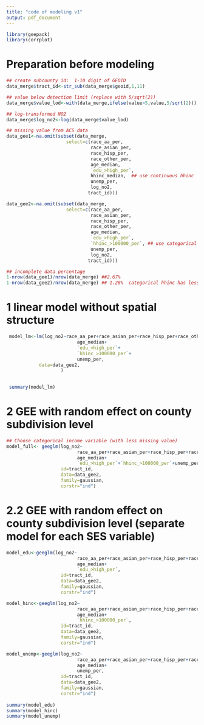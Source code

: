 ```yaml
---
title: "code of modeling v1"
output: pdf_document
---
```

```r
library(geepack)
library(corrplot)
```

# Preparation before modeling
```r
## create subcounty id:  1-10 digit of GEOID
data_merge$tract_id<-str_sub(data_merge$geoid,1,11)

## value below detection limit (replace with 5/sqrt(2))
data_merge$value_lod<-with(data_merge,ifelse(value>5,value,5/sqrt(2)))

## log-transformed NO2 
data_merge$log_no2<-log(data_merge$value_lod)

## missing value from ACS data
data_gee1<-na.omit(subset(data_merge,
                      select=c(race_aa_per,
                               race_asian_per,
                               race_hisp_per,
                               race_other_per,
                               age_median,
                               `edu_>high_per`,
                               hhinc_median,  ## use continuous hhinc
                               unemp_per,
                               log_no2,
                              tract_id)))

data_gee2<-na.omit(subset(data_merge,
                      select=c(race_aa_per,
                               race_asian_per,
                               race_hisp_per,
                               race_other_per,
                               age_median,
                               `edu_>high_per`,
                               `hhinc_>100000_per`, ## use categorical hhinc 
                               unemp_per,
                               log_no2,
                              tract_id)))

## incomplete data percentage
1-nrow(data_gee1)/nrow(data_merge) ##2.67%
1-nrow(data_gee2)/nrow(data_merge) ## 1.26%  categorical hhinc has less missing value


```


# 1 linear model without spatial structure
```r

 model_lm<-lm(log_no2~race_aa_per+race_asian_per+race_hisp_per+race_other_per+
                          age_median+
                          `edu_>high_per`+
                          `hhinc_>100000_per`+
                          unemp_per,
            data=data_gee2,
                    )

 
 summary(model_lm)


```


# 2 GEE with random effect on county subdivision level
```r

## Choose categorical income variable (with less missing value)
model_full<- geeglm(log_no2~
                          race_aa_per+race_asian_per+race_hisp_per+race_other_per+
                          age_median+
                          `edu_>high_per`+`hhinc_>100000_per`+unemp_per,
                    id=tract_id,
                    data=data_gee2,
                    family=gaussian,
                    corstr="ind")

```
# 2.2 GEE with random effect on county subdivision level (separate model for each SES variable)
```r
model_edu<-geeglm(log_no2~
                          race_aa_per+race_asian_per+race_hisp_per+race_other_per+
                          age_median+
                          `edu_>high_per`,
                    id=tract_id,
                    data=data_gee2,
                    family=gaussian,
                    corstr="ind")

model_hinc<-geeglm(log_no2~
                          race_aa_per+race_asian_per+race_hisp_per+race_other_per+
                          age_median+
                          `hhinc_>100000_per`,
                    id=tract_id,
                    data=data_gee2,
                    family=gaussian,
                    corstr="ind")

model_unemp<-geeglm(log_no2~
                          race_aa_per+race_asian_per+race_hisp_per+race_other_per+
                          age_median+
                          unemp_per,
                    id=tract_id,
                    data=data_gee2,
                    family=gaussian,
                    corstr="ind")
 
summary(model_edu)
summary(model_hinc)
summary(model_unemp)
```

